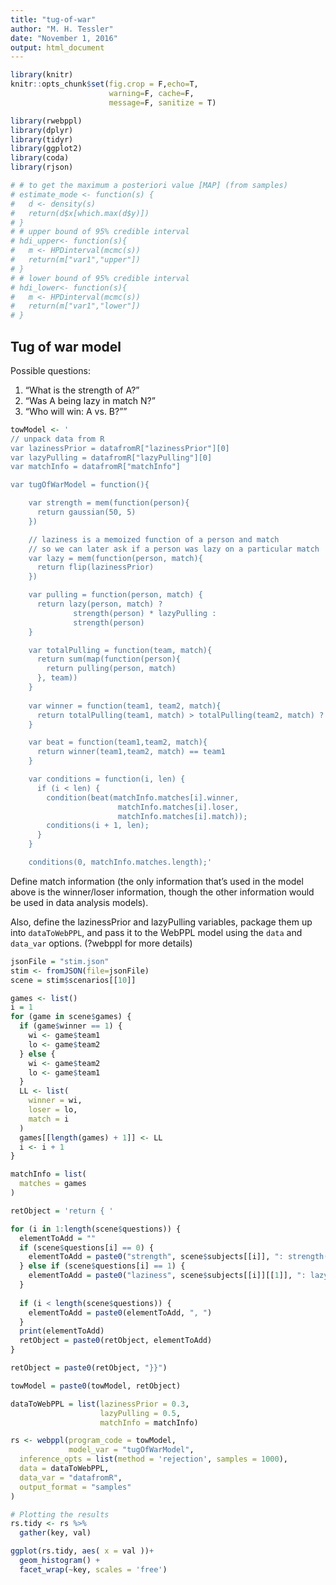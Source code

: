 ```yaml
---
title: "tug-of-war"
author: "M. H. Tessler"
date: "November 1, 2016"
output: html_document
---
```


```r
library(knitr)
knitr::opts_chunk$set(fig.crop = F,echo=T, 
                      warning=F, cache=F, 
                      message=F, sanitize = T)

library(rwebppl)
library(dplyr)
library(tidyr)
library(ggplot2)
library(coda)
library(rjson)

# # to get the maximum a posteriori value [MAP] (from samples)
# estimate_mode <- function(s) {
#   d <- density(s)
#   return(d$x[which.max(d$y)])
# }
# # upper bound of 95% credible interval
# hdi_upper<- function(s){
#   m <- HPDinterval(mcmc(s))
#   return(m["var1","upper"])
# }
# # lower bound of 95% credible interval
# hdi_lower<- function(s){
#   m <- HPDinterval(mcmc(s))
#   return(m["var1","lower"])
# }
```

## Tug of war model

Possible questions: 

1. "What is the strength of A?"
2. "Was A being lazy in match N?"
3. "Who will win: A vs. B?""

```r
towModel <- '
// unpack data from R
var lazinessPrior = datafromR["lazinessPrior"][0]
var lazyPulling = datafromR["lazyPulling"][0]
var matchInfo = datafromR["matchInfo"]

var tugOfWarModel = function(){

    var strength = mem(function(person){
      return gaussian(50, 5)
    })

    // laziness is a memoized function of a person and match
    // so we can later ask if a person was lazy on a particular match
    var lazy = mem(function(person, match){
      return flip(lazinessPrior)
    })

    var pulling = function(person, match) {
      return lazy(person, match) ?
              strength(person) * lazyPulling :
              strength(person)
    }

    var totalPulling = function(team, match){
      return sum(map(function(person){
        return pulling(person, match)
      }, team))
    }
  
    var winner = function(team1, team2, match){
      return totalPulling(team1, match) > totalPulling(team2, match) ? team1 : team2
    }

    var beat = function(team1,team2, match){
      return winner(team1,team2, match) == team1
    }

    var conditions = function(i, len) {
      if (i < len) {
        condition(beat(matchInfo.matches[i].winner,
                        matchInfo.matches[i].loser,
                        matchInfo.matches[i].match));
        conditions(i + 1, len);
      }
    }

    conditions(0, matchInfo.matches.length);'
```

Define match information (the only information that's used in the model above is the winner/loser information, though the other information would be used in data analysis models).

Also, define the lazinessPrior and lazyPulling variables, package them up into `dataToWebPPL`, and pass it to the WebPPL model using the `data` and `data_var` options. (?webppl for more details)

```r

jsonFile = "stim.json"
stim <- fromJSON(file=jsonFile)
scene = stim$scenarios[[10]]

games <- list()
i = 1
for (game in scene$games) {
  if (game$winner == 1) {
    wi <- game$team1
    lo <- game$team2
  } else {
    wi <- game$team2
    lo <- game$team1
  }
  LL <- list(
    winner = wi,
    loser = lo,
    match = i
  )
  games[[length(games) + 1]] <- LL
  i <- i + 1
}

matchInfo = list(
  matches = games
)

retObject = 'return { '

for (i in 1:length(scene$questions)) {
  elementToAdd = ""
  if (scene$questions[i] == 0) {
    elementToAdd = paste0("strength", scene$subjects[[i]], ": strength('", scene$subjects[[i]], "')")
  } else if (scene$questions[i] == 1) {
    elementToAdd = paste0("laziness", scene$subjects[[i]][[1]], ": lazy('", scene$subjects[[i]][[1]], "', ", scene$subjects[[i]][[2]], ")")
  }
  
  if (i < length(scene$questions)) {
    elementToAdd = paste0(elementToAdd, ", ")
  }
  print(elementToAdd)
  retObject = paste0(retObject, elementToAdd)
}

retObject = paste0(retObject, "}}")

towModel = paste0(towModel, retObject)

dataToWebPPL = list(lazinessPrior = 0.3, 
                    lazyPulling = 0.5,
                    matchInfo = matchInfo)

rs <- webppl(program_code = towModel, 
             model_var = "tugOfWarModel",
  inference_opts = list(method = 'rejection', samples = 1000),
  data = dataToWebPPL,
  data_var = "datafromR",
  output_format = "samples"
)

# Plotting the results
rs.tidy <- rs %>%
  gather(key, val)

ggplot(rs.tidy, aes( x = val ))+
  geom_histogram() +
  facet_wrap(~key, scales = 'free')
```